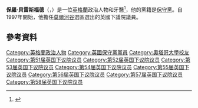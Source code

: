 '''保羅·貝雷斯福德'''（{{lang-en|Sir Alexander Paul Beresford}}，{{bd|1946年|4月6日}}）是一位[[英格蘭|英格蘭]]政治人物和牙醫<ref>{{cite news|url=http://www.telegraph.co.uk/news/newstopics/mps-expenses/5358003/MPs-expenses-Sir-Paul-Beresford-doubled-as-dentist-and-used-waiting-area-as-sitting-room.html|title=MPs' expenses: Sir Paul Beresford doubled as dentist and used waiting area as 'sitting room’|last=Prince|first=Rosa|author2=Aislinn Simpson|date=21 May 2009|work=The Telegraph|accessdate=30 June 2009|archive-date=2020-10-17|archive-url=https://web.archive.org/web/20201017033634/https://www.telegraph.co.uk/news/newstopics/mps-expenses/5358003/MPs-expenses-Sir-Paul-Beresford-doubled-as-dentist-and-used-waiting-area-as-sitting-room.html|dead-url=no}}</ref>，他的黨籍是[[保守黨_(英國)|保守黨]]。自1997年開始，他擔任[[莫爾河谷_(英國國會選區)|莫爾河谷]]選區選出的英國下議院議員。
==參考資料==
{{Reflist}}
{{DEFAULTSORT:Beresford, Paul}}

[[Category:英格蘭政治人物|Category:英格蘭政治人物]]
[[Category:英國保守黨黨員|Category:英國保守黨黨員]]
[[Category:奧塔哥大學校友|Category:奧塔哥大學校友]]
[[Category:第51届英国下议院议员|Category:第51届英国下议院议员]]
[[Category:第52届英国下议院议员|Category:第52届英国下议院议员]]
[[Category:第53届英国下议院议员|Category:第53届英国下议院议员]]
[[Category:第54届英国下议院议员|Category:第54届英国下议院议员]]
[[Category:第55届英国下议院议员|Category:第55届英国下议院议员]]
[[Category:第56届英国下议院议员|Category:第56届英国下议院议员]]
[[Category:第57届英国下议院议员|Category:第57届英国下议院议员]]
[[Category:第58届英国下议院议员|Category:第58届英国下议院议员]]